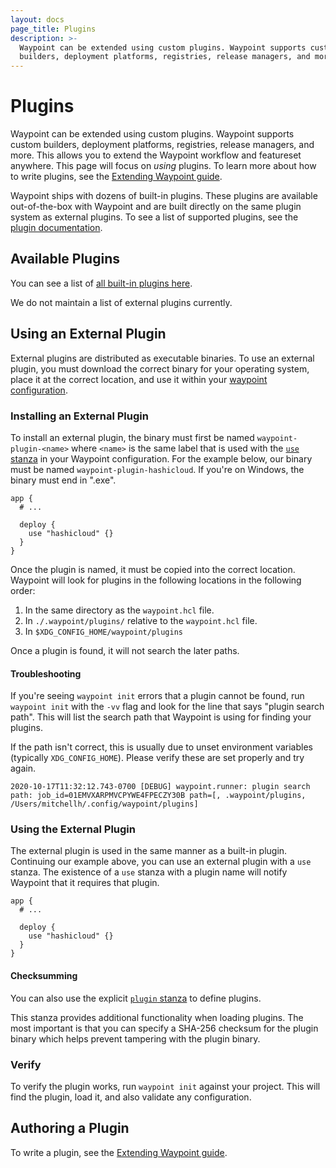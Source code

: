 ```yaml
---
layout: docs
page_title: Plugins
description: >-
  Waypoint can be extended using custom plugins. Waypoint supports custom
  builders, deployment platforms, registries, release managers, and more.
---
```


# Plugins

Waypoint can be extended using custom plugins. Waypoint supports
custom builders, deployment platforms, registries, release managers,
and more. This allows you to extend the Waypoint workflow and featureset
anywhere. This page will focus on _using_ plugins. To learn more about
how to write plugins, see the [Extending Waypoint guide](/docs/extending-waypoint).

Waypoint ships with dozens of built-in plugins. These plugins are available
out-of-the-box with Waypoint and are built directly on the same plugin system
as external plugins. To see a list of supported plugins, see the
[plugin documentation](/plugins).

## Available Plugins

You can see a list of [all built-in plugins here](/plugins).

We do not maintain a list of external plugins currently.

## Using an External Plugin

External plugins are distributed as executable binaries. To use an external
plugin, you must download the correct binary for your operating system,
place it at the correct location, and use it within your
[waypoint configuration](/docs/waypoint-hcl/use).

### Installing an External Plugin

To install an external plugin, the binary must first be named
`waypoint-plugin-<name>` where `<name>` is the same label that is used
with the [`use` stanza](/docs/waypoint-hcl/use) in your Waypoint configuration.
For the example below, our binary must be named `waypoint-plugin-hashicloud`.
If you're on Windows, the binary must end in ".exe".

```hcl
app {
  # ...

  deploy {
    use "hashicloud" {}
  }
}
```

Once the plugin is named, it must be copied into the correct location. Waypoint
will look for plugins in the following locations in the following order:

1. In the same directory as the `waypoint.hcl` file.
1. In `./.waypoint/plugins/` relative to the `waypoint.hcl` file.
1. In `$XDG_CONFIG_HOME/waypoint/plugins`

Once a plugin is found, it will not search the later paths.

#### Troubleshooting

If you're seeing `waypoint init` errors that a plugin cannot be found,
run `waypoint init` with the `-vv` flag and look for the line that says
"plugin search path". This will list the search path that Waypoint is
using for finding your plugins.

If the path isn't correct, this is usually due to unset environment variables
(typically `XDG_CONFIG_HOME`). Please verify these are set properly and
try again.

```
2020-10-17T11:32:12.743-0700 [DEBUG] waypoint.runner: plugin search path: job_id=01EMVXARPMVCPYWE4FPECZY30B path=[, .waypoint/plugins, /Users/mitchellh/.config/waypoint/plugins]
```

### Using the External Plugin

The external plugin is used in the same manner as a built-in plugin.
Continuing our example above, you can use an external plugin with a
`use` stanza. The existence of a `use` stanza with a plugin name will
notify Waypoint that it requires that plugin.

```hcl
app {
  # ...

  deploy {
    use "hashicloud" {}
  }
}
```

#### Checksumming

You can also use the explicit [`plugin` stanza](/docs/waypoint-hcl/plugin)
to define plugins.

This stanza provides additional functionality when loading plugins.
The most important is that you can specify a SHA-256 checksum for the
plugin binary which helps prevent tampering with the plugin binary.

### Verify

To verify the plugin works, run `waypoint init` against your project.
This will find the plugin, load it, and also validate any configuration.

## Authoring a Plugin

To write a plugin, see the [Extending Waypoint guide](/docs/extending-waypoint).

